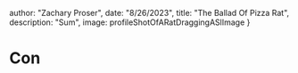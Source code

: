 




  author: "Zachary Proser",
  date: "8/26/2023",
  title: "The Ballad Of Pizza Rat",
  description: "Sum", 
  image: profileShotOfARatDraggingASlImage
 }

  
 # Con
  
